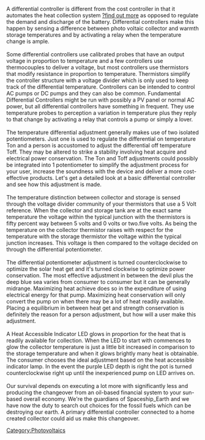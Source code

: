 A differential controller is different from the cost controller in that it automates the heat collection system [http://www.purevolume.com/bed13cap/posts/9555891/Temperature+Controller+and+Temperature+Calibration ?find out more]  as opposed to regulate the demand and discharge of the battery. Differential controllers make this happen by sensing a difference between photo voltaic collector and warmth storage temperatures and by activating a relay when the temperature change is ample.<br /><br />Some differential controllers use calibrated probes that have an output voltage in proportion to temperature and a few controllers use thermocouples to deliver a voltage, but most controllers use thermistors that modify resistance in proportion to temperature. Thermistors simplify the controller structure with a voltage divider which is only used to keep track of the differential temperature. Controllers can be intended to control AC pumps or DC pumps and they can also be common. Fundamental Differential Controllers might be run with possibly a PV panel or normal AC power, but all differential controllers have something in frequent. They use temperature probes to perception a variation in temperature plus they reply to that change by activating a relay that controls a pump or simply a lover.<br /><br />The temperature differential adjustment generally makes use of two isolated potentiometers. Just one is used to regulate the differential on temperature Ton and a person is accustomed to adjust the differential off temperature Toff. They may be altered to strike a stability involving heat acquire and electrical power conservation. The Ton and Toff adjustments could possibly be integrated into 1 potentiometer to simplify the adjustment process for your user, increase the soundness with the device and deliver a more cost-effective products. Let's get a detailed look at a basic differential controller and see how this adjustment is made.<br /><br />The temperature distinction between collector and storage is sensed through the voltage divider community of your thermistors that use a 5 Volt reference. When the collector and storage tank are at the exact same temperature the voltage within the typical junction with the thermistors is fifty percent way between 5 volts and 0 volts or two.five volts. As being the temperature on the collector thermistor raises with respect for the temperature with the storage thermistor the voltage within the typical junction increases. This voltage is then compared to the voltage decided on through the differential potentiometer.<br /><br />The differential potentiometer adjustment is turned counterclockwise to optimize the solar heat get and it's turned clockwise to optimize power conservation. The most effective adjustment in between the devil plus the deep blue sea varies from consumer to consumer but it can be generally midrange. Maximizing heat achieve does so in the expenditure of using electrical energy for that pump. Maximizing heat conservation will only convert the pump on when there may be a lot of heat readily available. Placing a equilibrium in between heat get and strength conservation is definitely the reason for a person adjustment, but how will a user make this adjustment.<br /><br />A Heat Accessible Indicator LED glows in proportion for the heat that is readily available for collection. When the LED to start with commences to glow the collector temperature is just a little bit increased in comparison to the storage temperature and when it glows brightly many heat is obtainable. The consumer chooses the ideal adjustment based on the heat accessible indicator lamp. In the event the purple LED depth is right the pot is turned counterclockwise right up until the inexperienced pump on LED arrives on.<br /><br />Our survival depends on executing a lot more with significantly less and producing the changeover from an oil-based financial system to your sun-based overall economy. We're the guardians of Spaceship_Earth and we have now the duty to search out choices for the fossil fuels which can be destroying our earth. A primary differential controller connected to a home created collector could aid us make this changeover.

[[Category:Photovoltaics]]